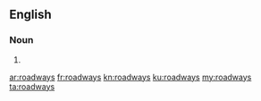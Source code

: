 ==English==

===Noun===
{{head|en|plural}}

# {{plural of|roadway|lang=en}}

[[ar:roadways]]
[[fr:roadways]]
[[kn:roadways]]
[[ku:roadways]]
[[my:roadways]]
[[ta:roadways]]
